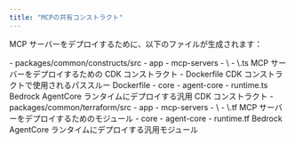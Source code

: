 ```yaml
---
title: "MCPの共有コンストラクト"
---
```





MCP サーバーをデプロイするために、以下のファイルが生成されます：

<Infrastructure>
<Fragment slot="cdk">
<FileTree>
  - packages/common/constructs/src
    - app
      - mcp-servers
        - \<project-name>
          - \<project-name>.ts MCP サーバーをデプロイするための CDK コンストラクト
          - Dockerfile CDK コンストラクトで使用されるパススルー Dockerfile
    - core
      - agent-core
        - runtime.ts Bedrock AgentCore ランタイムにデプロイする汎用 CDK コンストラクト
</FileTree>
</Fragment>
<Fragment slot="terraform">
<FileTree>
  - packages/common/terraform/src
    - app
      - mcp-servers
        - \<project-name>
          - \<project-name>.tf MCP サーバーをデプロイするためのモジュール
    - core
      - agent-core
        - runtime.tf Bedrock AgentCore ランタイムにデプロイする汎用モジュール
</FileTree>
</Fragment>
</Infrastructure>
